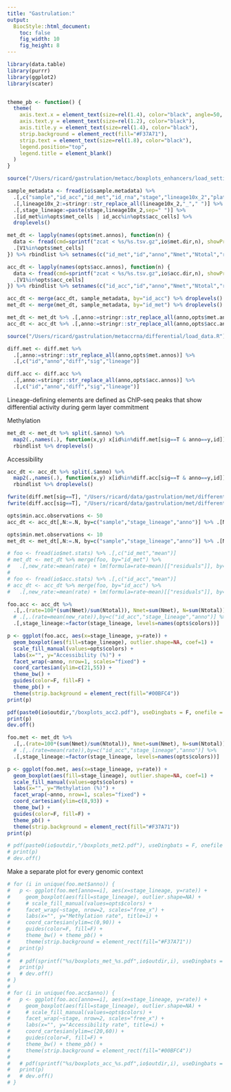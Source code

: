 ```yaml
---
title: "Gastrulation:"
output:
  BiocStyle::html_document: 
    toc: false
    fig_width: 10
    fig_height: 8
---
```


```r
library(data.table)
library(purrr)
library(ggplot2)
library(scater)


theme_pb <- function() {
  theme(
    axis.text.x = element_text(size=rel(1.4), color="black", angle=50, vjust=1, hjust=1),
    axis.text.y = element_text(size=rel(1.2), color="black"),
    axis.title.y = element_text(size=rel(1.4), color="black"),
    strip.background = element_rect(fill="#F37A71"),
    strip.text = element_text(size=rel(1.8), color="black"),
    legend.position="top",
    legend.title = element_blank()
  )
}
```

<!-- Define I/O and options -->
```r
source("/Users/ricard/gastrulation/metacc/boxplots_enhancers/load_settings.R")
```

<!-- Load sample metadata -->
```r
sample_metadata <- fread(io$sample.metadata) %>%
  .[,c("sample","id_acc","id_met","id_rna","stage","lineage10x_2","plate")] %>%
  .[,lineage10x_2:=stringr::str_replace_all(lineage10x_2,"_"," ")] %>% 
  .[,stage_lineage:=paste(stage,lineage10x_2,sep=" ")] %>%
  .[id_met%in%opts$met_cells | id_acc%in%opts$acc_cells] %>%
  droplevels()
```

<!-- Load methylation data -->
```r
met_dt <- lapply(names(opts$met.annos), function(n) {
  data <- fread(cmd=sprintf("zcat < %s/%s.tsv.gz",io$met.dir,n), showProgress=F, quote="") %>%
  .[V1%in%opts$met_cells]
}) %>% rbindlist %>% setnames(c("id_met","id","anno","Nmet","Ntotal","rate"))
```

<!-- Load accessibility data -->
```r
acc_dt <- lapply(names(opts$acc.annos), function(n) {
  data <- fread(cmd=sprintf("zcat < %s/%s.tsv.gz",io$acc.dir,n), showProgress=F, quote="") %>%
  .[V1%in%opts$acc_cells]
}) %>% rbindlist %>% setnames(c("id_acc","id","anno","Nmet","Ntotal","rate"))
```

<!-- Merge data with metadata -->
```r
acc_dt <- merge(acc_dt, sample_metadata, by="id_acc") %>% droplevels()
met_dt <- merge(met_dt, sample_metadata, by="id_met") %>% droplevels()
```

```r
met_dt <- met_dt %>% .[,anno:=stringr::str_replace_all(anno,opts$met.annos)]
acc_dt <- acc_dt %>% .[,anno:=stringr::str_replace_all(anno,opts$acc.annos)]
```

<!-- Load results from the differential analysis -->
```r
source("/Users/ricard/gastrulation/metaccrna/differential/load_data.R")

diff.met <- diff.met %>%
  .[,anno:=stringr::str_replace_all(anno,opts$met.annos)] %>%
  .[,c("id","anno","diff","sig","lineage")]

diff.acc <- diff.acc %>%
  .[,anno:=stringr::str_replace_all(anno,opts$acc.annos)] %>%
  .[,c("id","anno","diff","sig","lineage")]
```

<!-- Subset lineage-defining sites -->
Lineage-defining elements are defined as ChIP-seq peaks that show differential activity during germ layer commitment

Methylation
```r
met_dt <- met_dt %>% split(.$anno) %>%
  map2(.,names(.), function(x,y) x[id%in%diff.met[sig==T & anno==y,id]]) %>%
  rbindlist %>% droplevels()
```

Accessibility
```r
acc_dt <- acc_dt %>% split(.$anno) %>%
  map2(.,names(.), function(x,y) x[id%in%diff.acc[sig==T & anno==y,id]]) %>%
  rbindlist %>% droplevels()
```

```r
fwrite(diff.met[sig==T], "/Users/ricard/data/gastrulation/met/differential/diffmet.txt", sep="\t")
fwrite(diff.acc[sig==T], "/Users/ricard/data/gastrulation/met/differential/diffacc.txt", sep="\t")
```

<!-- Filter by minimum number of measurements per cell -->
```r
opts$min.acc.observations <- 50
acc_dt <- acc_dt[,N:=.N, by=c("sample","stage_lineage","anno")] %>% .[N>=opts$min.acc.observations] %>% .[,N:=NULL]

opts$min.met.observations <- 10
met_dt <- met_dt[,N:=.N, by=c("sample","stage_lineage","anno")] %>% .[N>=opts$min.met.observations] %>% .[,N:=NULL]
```

<!-- Regress out differences in global methylation or accessibility rate -->
```r
# foo <- fread(io$met.stats) %>% .[,c("id_met","mean")]
# met_dt <- met_dt %>% merge(foo, by="id_met") %>%
#   .[,new_rate:=mean(rate) + lm(formula=rate~mean)[["residuals"]], by=c("id","anno")]
# 
# foo <- fread(io$acc.stats) %>% .[,c("id_acc","mean")]
# acc_dt <- acc_dt %>% merge(foo, by="id_acc") %>%
#   .[,new_rate:=mean(rate) + lm(formula=rate~mean)[["residuals"]], by=c("id","anno")]
```

<!-- Boxplots with accessibility rate per genomic context and stage_lineage -->
```r
foo.acc <- acc_dt %>%
  .[,.(rate=100*(sum(Nmet)/sum(Ntotal)), Nmet=sum(Nmet), N=sum(Ntotal)),by=c("sample","stage_lineage","anno")] %>%
  # .[,.(rate=mean(new_rate)),by=c("id_acc","stage_lineage","anno")] %>%
  .[,stage_lineage:=factor(stage_lineage, levels=names(opts$colors))]

p <- ggplot(foo.acc, aes(x=stage_lineage, y=rate)) +
  geom_boxplot(aes(fill=stage_lineage), outlier.shape=NA, coef=1) +
  scale_fill_manual(values=opts$colors) +
  labs(x="", y="Accessibility (%)") +
  facet_wrap(~anno, nrow=1, scales="fixed") +
  coord_cartesian(ylim=c(21,55)) +
  theme_bw() +
  guides(color=F, fill=F) +
  theme_pb() +
  theme(strip.background = element_rect(fill="#00BFC4"))
print(p)

pdf(paste0(io$outdir,"/boxplots_acc2.pdf"), useDingbats = F, onefile = F, width=14, height=6)
print(p)
dev.off()
```

<!-- Boxplots with methylation rate per genomic context and stage_lineage -->
```r
foo.met <- met_dt %>%
  .[,.(rate=100*(sum(Nmet)/sum(Ntotal)), Nmet=sum(Nmet), N=sum(Ntotal)),by=c("sample","stage_lineage","anno")] %>%
  # .[,.(rate=mean(rate)),by=c("id_acc","stage_lineage","anno")] %>%
  .[,stage_lineage:=factor(stage_lineage, levels=names(opts$colors))]

p <- ggplot(foo.met, aes(x=stage_lineage, y=rate)) +
  geom_boxplot(aes(fill=stage_lineage), outlier.shape=NA, coef=1) +
  scale_fill_manual(values=opts$colors) +
  labs(x="", y="Methylation (%)") +
  facet_wrap(~anno, nrow=1, scales="fixed") +
  coord_cartesian(ylim=c(8,93)) +
  theme_bw() +
  guides(color=F, fill=F) +
  theme_pb() +
  theme(strip.background = element_rect(fill="#F37A71"))
print(p)

# pdf(paste0(io$outdir,"/boxplots_met2.pdf"), useDingbats = F, onefile = F, width=14, height=6)
# print(p)
# dev.off()
```



Make a separate plot for every genomic context
```r
# for (i in unique(foo.met$anno)) {
#   p <- ggplot(foo.met[anno==i], aes(x=stage_lineage, y=rate)) +
#     geom_boxplot(aes(fill=stage_lineage), outlier.shape=NA) +
#     # scale_fill_manual(values=opts$colors) +
#     facet_wrap(~stage, nrow=2, scales="free_x") +
#     labs(x="", y="Methylation rate", title=i) +
#     coord_cartesian(ylim=c(0,90)) +
#     guides(color=F, fill=F) +
#     theme_bw() + theme_pb() +
#     theme(strip.background = element_rect(fill="#F37A71"))
#   print(p)
#   
#   # pdf(sprintf("%s/boxplots_met_%s.pdf",io$outdir,i), useDingbats = F, onefile = F, width=8, height=8)
#   print(p)
#   # dev.off()
# }
# 
# for (i in unique(foo.acc$anno)) {
#   p <- ggplot(foo.acc[anno==i], aes(x=stage_lineage, y=rate)) +
#     geom_boxplot(aes(fill=stage_lineage), outlier.shape=NA) +
#     # scale_fill_manual(values=opts$colors) +
#     facet_wrap(~stage, nrow=2, scales="free_x") +
#     labs(x="", y="Accessibility rate", title=i) +
#     coord_cartesian(ylim=c(20,60)) +
#     guides(color=F, fill=F) +
#     theme_bw() + theme_pb() +
#     theme(strip.background = element_rect(fill="#00BFC4"))
# 
#   # pdf(sprintf("%s/boxplots_acc_%s.pdf",io$outdir,i), useDingbats = F, onefile = F, width=8, height=8)
#   print(p)
#   # dev.off()
# }
```
